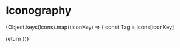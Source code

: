 
<Meta title="Atoms/Iconography" />

# Iconography

<IconGallery>
{Object.keys(Icons).map((iconKey) => {
  const Tag = Icons[iconKey]

   return   <IconItem name={iconKey}>
    <Tag  />
  </IconItem>
})}
</IconGallery>






